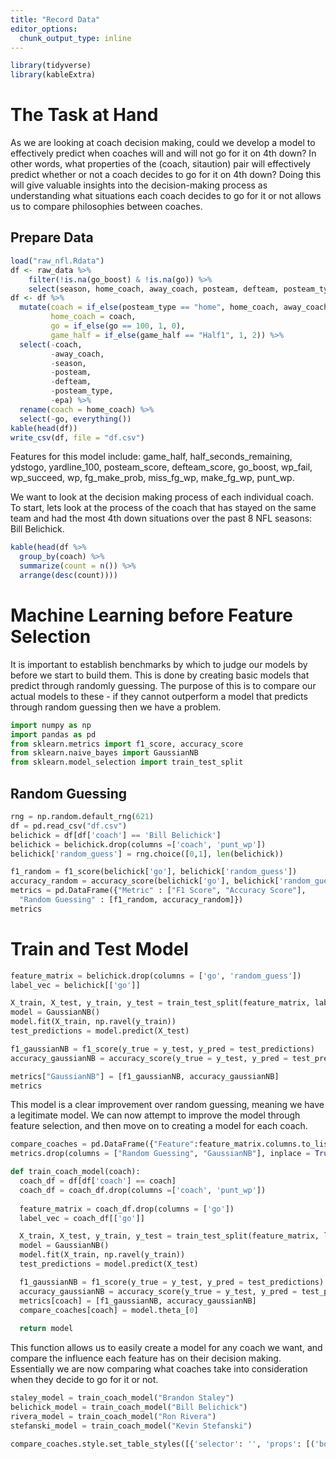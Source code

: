 ```yaml
---
title: "Record Data"
editor_options: 
  chunk_output_type: inline
---
```

```r
library(tidyverse)
library(kableExtra)
```

# The Task at Hand
As we are looking at coach decision making, could we develop a model to effectively predict when coaches will and will not go for it on 4th down? In other words, what properties of the (coach, sitaution) pair will effectively predict whether or not a coach decides to go for it on 4th down? Doing this will give valuable insights into the decision-making process as understanding what situations each coach decides to go for it or not allows us to compare philosophies between coaches.

## Prepare Data
```r
load("raw_nfl.Rdata")
df <- raw_data %>%
    filter(!is.na(go_boost) & !is.na(go)) %>%
    select(season, home_coach, away_coach, posteam, defteam, posteam_type, game_half, half_seconds_remaining, ydstogo, yardline_100, posteam_score, defteam_score, posteam, go_boost, go, epa, wp_fail, wp_succeed, wp, fg_make_prob, miss_fg_wp, make_fg_wp, punt_wp)
df <- df %>%
  mutate(coach = if_else(posteam_type == "home", home_coach, away_coach),
         home_coach = coach,
         go = if_else(go == 100, 1, 0),
         game_half = if_else(game_half == "Half1", 1, 2)) %>%
  select(-coach,
         -away_coach,
         -season,
         -posteam,
         -defteam,
         -posteam_type,
         -epa) %>%
  rename(coach = home_coach) %>%
  select(-go, everything())
kable(head(df))
write_csv(df, file = "df.csv")
```

Features for this model include: game_half, half_seconds_remaining, ydstogo, yardline_100, posteam_score, defteam_score, go_boost, wp_fail, wp_succeed, wp, fg_make_prob, miss_fg_wp, make_fg_wp, punt_wp. 

We want to look at the decision making process of each individual coach. To start, lets look at the process of the coach that has stayed on the same team and had the most 4th down situations over the past 8 NFL seasons: Bill Belichick. 

```r
kable(head(df %>%
  group_by(coach) %>%
  summarize(count = n()) %>%
  arrange(desc(count))))
```


# Machine Learning before Feature Selection
It is important to establish benchmarks by which to judge our models by before we start to build them. This is done by creating basic models that predict through randomly guessing. The purpose of this is to compare our actual models to these - if they cannot outperform a model that predicts through random guessing then we have a problem.

```python
import numpy as np
import pandas as pd
from sklearn.metrics import f1_score, accuracy_score
from sklearn.naive_bayes import GaussianNB
from sklearn.model_selection import train_test_split
```


## Random Guessing
```python
rng = np.random.default_rng(621)
df = pd.read_csv("df.csv")
belichick = df[df['coach'] == 'Bill Belichick']
belichick = belichick.drop(columns =['coach', 'punt_wp'])
belichick['random_guess'] = rng.choice([0,1], len(belichick))
```

```python
f1_random = f1_score(belichick['go'], belichick['random_guess'])
accuracy_random = accuracy_score(belichick['go'], belichick['random_guess'])
metrics = pd.DataFrame({"Metric" : ["F1 Score", "Accuracy Score"],
  "Random Guessing" : [f1_random, accuracy_random]})
metrics
```


# Train and Test Model
```python
feature_matrix = belichick.drop(columns = ['go', 'random_guess'])
label_vec = belichick[['go']]

X_train, X_test, y_train, y_test = train_test_split(feature_matrix, label_vec, test_size=0.2, random_state=621)
model = GaussianNB()
model.fit(X_train, np.ravel(y_train))
test_predictions = model.predict(X_test)

f1_gaussianNB = f1_score(y_true = y_test, y_pred = test_predictions)
accuracy_gaussianNB = accuracy_score(y_true = y_test, y_pred = test_predictions)
```

```python
metrics["GaussianNB"] = [f1_gaussianNB, accuracy_gaussianNB]
metrics
```

This model is a clear improvement over random guessing, meaning we have a legitimate model. We can now attempt to improve the model through feature selection, and then move on to creating a model for each coach. 
 


```python
compare_coaches = pd.DataFrame({"Feature":feature_matrix.columns.to_list()})
metrics.drop(columns = ["Random Guessing", "GaussianNB"], inplace = True)
```


```python
def train_coach_model(coach):
  coach_df = df[df['coach'] == coach]
  coach_df = coach_df.drop(columns =['coach', 'punt_wp'])
  
  feature_matrix = coach_df.drop(columns = ['go'])
  label_vec = coach_df[['go']]

  X_train, X_test, y_train, y_test = train_test_split(feature_matrix, label_vec, test_size=0.2, random_state=621)
  model = GaussianNB()
  model.fit(X_train, np.ravel(y_train))
  test_predictions = model.predict(X_test)

  f1_gaussianNB = f1_score(y_true = y_test, y_pred = test_predictions)
  accuracy_gaussianNB = accuracy_score(y_true = y_test, y_pred = test_predictions)
  metrics[coach] = [f1_gaussianNB, accuracy_gaussianNB]
  compare_coaches[coach] = model.theta_[0]
  
  return model
```
This function allows us to easily create a model for any coach we want, and compare the influence each feature has on their decision making. Essentially we are now comparing what coaches take into consideration when they decide to go for it or not. 
```python
staley_model = train_coach_model("Brandon Staley")
belichick_model = train_coach_model("Bill Belichick")
rivera_model = train_coach_model("Ron Rivera")
stefanski_model = train_coach_model("Kevin Stefanski")

compare_coaches.style.set_table_styles([{'selector': '', 'props': [('border', '2px solid black')]}])

```


